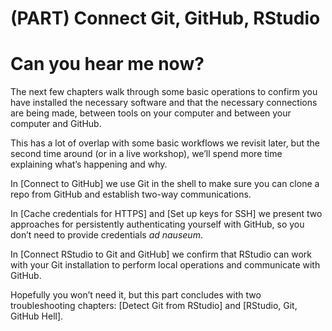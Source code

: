 # (PART) Connect Git, GitHub, RStudio {-} 

# Can you hear me now? {#connect-intro .unnumbered}

The next few chapters walk through some basic operations to confirm you have installed the necessary software and that the necessary connections are being made, between tools on your computer and between your computer and GitHub.

This has a lot of overlap with some basic workflows we revisit later, but the second time around (or in a live workshop), we'll spend more time explaining what's happening and why.

In [Connect to GitHub] we use Git in the shell to make sure you can clone a repo from GitHub and establish two-way communications.

In [Cache credentials for HTTPS] and [Set up keys for SSH] we present two approaches for persistently authenticating yourself with GitHub, so you don't need to provide credentials *ad nauseum*.

In [Connect RStudio to Git and GitHub] we confirm that RStudio can work with your Git installation to perform local operations and communicate with GitHub.

Hopefully you won't need it, but this part concludes with two troubleshooting chapters: [Detect Git from RStudio] and [RStudio, Git, GitHub Hell].
